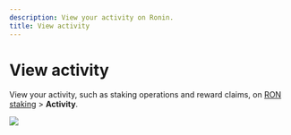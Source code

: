 ```yaml
---
description: View your activity on Ronin.
title: View activity
---
```



# View activity
View your activity, such as staking operations and 
reward claims, on [RON staking](https://app.roninchain.com/staking) >
**Activity**.

<img src={activity} width={1440} />
